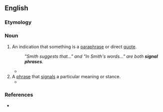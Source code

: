 ==English==

===Etymology===
{{compound|en|signal|phrase}}

===Noun===
{{en-noun}}

# An indication that something is a [[paraphrase]] or direct [[quote]].
#: ''"Smith suggests that..." and "In Smith's words..." are both '''signal phrases'''.''
#* {{quote-book|en|1993|Sheila Cooper and Rosemary Patton|Ergo: Thinking Critically and Writing Logically||220|Introduce the material being cited with a '''signal phrase''', usually the authors name, and use a parenthetical citation stating the page number of the sentence.}}
# A [[phrase]] that [[signal]]s a particular meaning or stance.
#* {{quote-book|en|1996|Mary Ann Christensen|Interpreting Literature & the Arts||76|To identify an opinion, look for '''signal phrases''' such as “I think,” “I consider,” “I'm convinced,” “I guess,” “I believe,” or “I feel.”}}

===References===
* {{cite-web|2007|John Richard Stevens|Signal phrases|Writing Better Essays|url=http://www.englishdiscourse.org/signal.html|archiveurl=https://web.archive.org/web/20070814023013/http://www.englishdiscourse.org/signal.html|archivedate=August 14, 2007}}